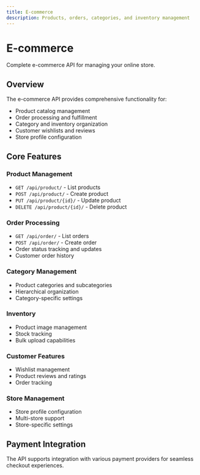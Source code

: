 ```yaml
---
title: E-commerce
description: Products, orders, categories, and inventory management
---
```


# E-commerce

Complete e-commerce API for managing your online store.

## Overview

The e-commerce API provides comprehensive functionality for:

- Product catalog management
- Order processing and fulfillment
- Category and inventory organization
- Customer wishlists and reviews
- Store profile configuration

## Core Features

### Product Management

- `GET /api/product/` - List products
- `POST /api/product/` - Create product
- `PUT /api/product/{id}/` - Update product
- `DELETE /api/product/{id}/` - Delete product

### Order Processing

- `GET /api/order/` - List orders
- `POST /api/order/` - Create order
- Order status tracking and updates
- Customer order history

### Category Management

- Product categories and subcategories
- Hierarchical organization
- Category-specific settings

### Inventory

- Product image management
- Stock tracking
- Bulk upload capabilities

### Customer Features

- Wishlist management
- Product reviews and ratings
- Order tracking

### Store Management

- Store profile configuration
- Multi-store support
- Store-specific settings

## Payment Integration

The API supports integration with various payment providers for seamless checkout experiences.
